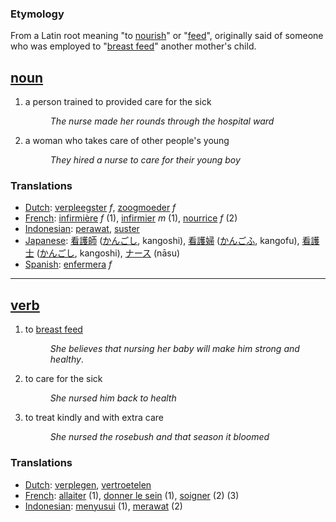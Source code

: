 === Etymology ===
From a Latin root meaning "to [[nourish]]" or "[[feed]]", originally said of someone who was employed to "[[breast feed]]" another mother's child.

== [[noun]] ==
# a person trained to provided care for the sick
#:''The nurse made her rounds through the hospital ward''
# a woman who takes care of other people's young
#:''They hired a nurse to care for their young boy''

=== Translations ===
*[[Dutch]]: [[verpleegster]] ''f'', [[zoogmoeder]] ''f''
*[[French]]: [[infirmière]] ''f'' (1), [[infirmier]] ''m'' (1), [[nourrice]] ''f'' (2)
*[[Indonesian]]: [[rawat|perawat]], [[suster]]
*[[Japanese]]: [[看護師]] ([[かんごし]], kangoshi), [[看護婦]] ([[かんごふ]], kangofu), [[看護士]] ([[かんごし]], kangoshi), [[ナース]] (nāsu)
*[[Spanish]]: [[enfermera]] ''f''

----

== [[verb]] ==
#  to [[breast feed]]
#:''She believes that nursing her baby will make him strong and healthy''.
# to care for the sick
#:''She nursed him back to health''
# to treat kindly and with extra care
#:''She nursed the rosebush and that season it bloomed''

=== Translations ===
*[[Dutch]]: [[verplegen]], [[vertroetelen]]
*[[French]]: [[allaiter]] (1), [[donner le sein]] (1), [[soigner]] (2) (3)
*[[Indonesian]]: [[susu|menyusui]] (1), [[rawat|merawat]] (2)